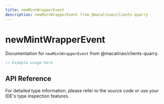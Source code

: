 ```yaml
---
title: newMintWrapperEvent
description: newMintWrapperEvent from @macalinao/clients-quarry
---
```


# newMintWrapperEvent

Documentation for `newMintWrapperEvent` from @macalinao/clients-quarry.

```typescript
// Example usage here
```

## API Reference

For detailed type information, please refer to the source code or use your IDE's type inspection features.
